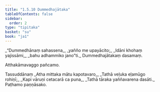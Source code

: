 ```yaml
---
title: "1.5.10 Dummedhajātaka"
tableOfContents: false
sidebar:
  order: 2
type: "tipitaka"
basket: "su"
book: "ja1"
---
```



<DynamicBreadcrumb />

<Division number="50" book="ja1" bookNo="22" page="12">

<Paragraph number="108" type="verses" book="ja1">
_“Dummedhānaṃ sahassena,_  
_yañño me upayācito;_  
_Idāni khohaṃ yajissāmi,_  
_bahu adhammiko jano”ti._  


</Paragraph>
</Division>

<Paragraph number="109" type="center" book="ja1">
Dummedhajātakaṃ dasamaṃ.

  
Atthakāmavaggo pañcamo.



</Paragraph>

<Paragraph number="110" type="center" book="ja1">
Tassuddānaṃ


</Paragraph>

<Paragraph number="111" type="verses" book="ja1">
_Atha mittaka mātu kapotavaro,_  
_Tathā veḷuka eḷamūgo rohiṇī;_  
_Kapi vāruṇi cetacarā ca puna,_  
_Tathā tāraka yaññavarena dasāti._  


</Paragraph>

<Paragraph number="112" type="center" book="ja1">
Paṭhamo paṇṇāsako.
</Paragraph>